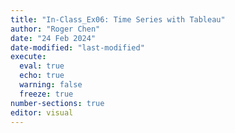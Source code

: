 ```yaml
---
title: "In-Class_Ex06: Time Series with Tableau"
author: "Roger Chen"
date: "24 Feb 2024"
date-modified: "last-modified"
execute: 
  eval: true
  echo: true
  warning: false
  freeze: true
number-sections: true
editor: visual
---
```


